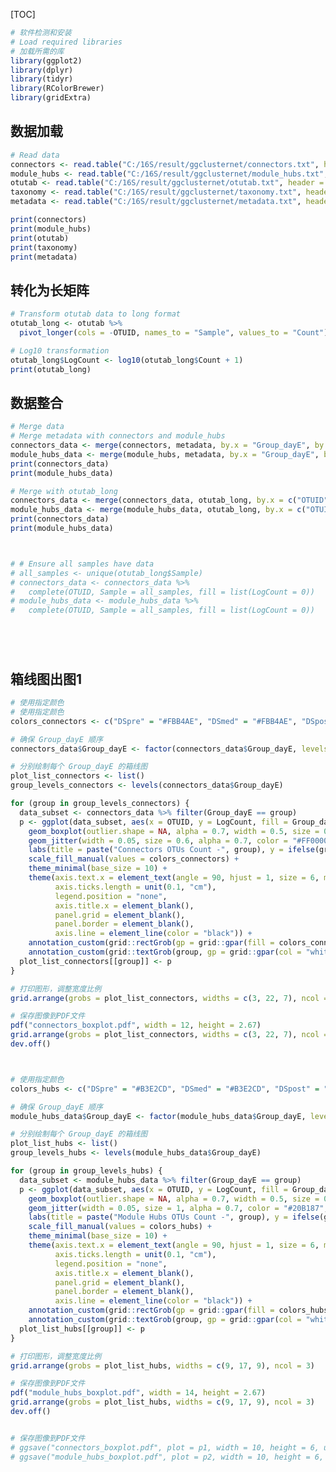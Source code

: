 [TOC]




```{r}
# 软件检测和安装
# Load required libraries
# 加载所需的库
library(ggplot2)
library(dplyr)
library(tidyr)
library(RColorBrewer)
library(gridExtra)


```

## 数据加载

```{r}
# Read data
connectors <- read.table("C:/16S/result/ggclusternet/connectors.txt", header = TRUE, sep = "\t", stringsAsFactors = FALSE)
module_hubs <- read.table("C:/16S/result/ggclusternet/module_hubs.txt", header = TRUE, sep = "\t", stringsAsFactors = FALSE)
otutab <- read.table("C:/16S/result/ggclusternet/otutab.txt", header = TRUE, sep = "\t", stringsAsFactors = FALSE)
taxonomy <- read.table("C:/16S/result/ggclusternet/taxonomy.txt", header = TRUE, sep = "\t", stringsAsFactors = FALSE)
metadata <- read.table("C:/16S/result/ggclusternet/metadata.txt", header = TRUE, sep = "\t", stringsAsFactors = FALSE)

print(connectors)
print(module_hubs)
print(otutab)
print(taxonomy)
print(metadata)

```    


## 转化为长矩阵

```{r}
# Transform otutab data to long format
otutab_long <- otutab %>% 
  pivot_longer(cols = -OTUID, names_to = "Sample", values_to = "Count")

# Log10 transformation
otutab_long$LogCount <- log10(otutab_long$Count + 1)
print(otutab_long)

```    



## 数据整合

```{r}
# Merge data
# Merge metadata with connectors and module_hubs
connectors_data <- merge(connectors, metadata, by.x = "Group_dayE", by.y = "Group_dayE")
module_hubs_data <- merge(module_hubs, metadata, by.x = "Group_dayE", by.y = "Group_dayE")
print(connectors_data)
print(module_hubs_data)

# Merge with otutab_long
connectors_data <- merge(connectors_data, otutab_long, by.x = c("OTUID", "Sample"), by.y = c("OTUID", "Sample"))
module_hubs_data <- merge(module_hubs_data, otutab_long, by.x = c("OTUID", "Sample"), by.y = c("OTUID", "Sample"))
print(connectors_data)
print(module_hubs_data)



# # Ensure all samples have data
# all_samples <- unique(otutab_long$Sample)
# connectors_data <- connectors_data %>%
#   complete(OTUID, Sample = all_samples, fill = list(LogCount = 0))
# module_hubs_data <- module_hubs_data %>%
#   complete(OTUID, Sample = all_samples, fill = list(LogCount = 0))






```    


## 箱线图出图1

```{r}

# 使用指定颜色
# 使用指定颜色
colors_connectors <- c("DSpre" = "#FBB4AE", "DSmed" = "#FBB4AE", "DSpost" = "#FBB4AE")

# 确保 Group_dayE 顺序
connectors_data$Group_dayE <- factor(connectors_data$Group_dayE, levels = c("DSpre", "DSmed", "DSpost"))

# 分别绘制每个 Group_dayE 的箱线图
plot_list_connectors <- list()
group_levels_connectors <- levels(connectors_data$Group_dayE)

for (group in group_levels_connectors) {
  data_subset <- connectors_data %>% filter(Group_dayE == group)
  p <- ggplot(data_subset, aes(x = OTUID, y = LogCount, fill = Group_dayE)) +
    geom_boxplot(outlier.shape = NA, alpha = 0.7, width = 0.5, size = 0.3) +
    geom_jitter(width = 0.05, size = 0.6, alpha = 0.7, color = "#FF0000", fill = NA) +
    labs(title = paste("Connectors OTUs Count -", group), y = ifelse(group == "DSpre", "Log10 Count", ""), x = "") +
    scale_fill_manual(values = colors_connectors) +
    theme_minimal(base_size = 10) +
    theme(axis.text.x = element_text(angle = 90, hjust = 1, size = 6, margin = margin(t = 5)),
          axis.ticks.length = unit(0.1, "cm"),
          legend.position = "none",
          axis.title.x = element_blank(),
          panel.grid = element_blank(),
          panel.border = element_blank(),
          axis.line = element_line(color = "black")) +
    annotation_custom(grid::rectGrob(gp = grid::gpar(fill = colors_connectors[[group]], col = NA)), ymin = -2, ymax = -1, xmin = -Inf, xmax = Inf) +
    annotation_custom(grid::textGrob(group, gp = grid::gpar(col = "white", fontsize = 10)), ymin = -2, ymax = -1, xmin = -Inf, xmax = Inf)
  plot_list_connectors[[group]] <- p
}

# 打印图形，调整宽度比例
grid.arrange(grobs = plot_list_connectors, widths = c(3, 22, 7), ncol = 3)

# 保存图像到PDF文件
pdf("connectors_boxplot.pdf", width = 12, height = 2.67)
grid.arrange(grobs = plot_list_connectors, widths = c(3, 22, 7), ncol = 3)
dev.off()



# 使用指定颜色
colors_hubs <- c("DSpre" = "#B3E2CD", "DSmed" = "#B3E2CD", "DSpost" = "#B3E2CD")

# 确保 Group_dayE 顺序
module_hubs_data$Group_dayE <- factor(module_hubs_data$Group_dayE, levels = c("DSpre", "DSmed", "DSpost"))

# 分别绘制每个 Group_dayE 的箱线图
plot_list_hubs <- list()
group_levels_hubs <- levels(module_hubs_data$Group_dayE)

for (group in group_levels_hubs) {
  data_subset <- module_hubs_data %>% filter(Group_dayE == group)
  p <- ggplot(data_subset, aes(x = OTUID, y = LogCount, fill = Group_dayE)) +
    geom_boxplot(outlier.shape = NA, alpha = 0.7, width = 0.5, size = 0.3) +
    geom_jitter(width = 0.05, size = 1, alpha = 0.7, color = "#20B187", fill = NA) +
    labs(title = paste("Module Hubs OTUs Count -", group), y = ifelse(group == "DSpre", "Log10 Count", ""), x = "") +
    scale_fill_manual(values = colors_hubs) +
    theme_minimal(base_size = 10) +
    theme(axis.text.x = element_text(angle = 90, hjust = 1, size = 6, margin = margin(t = 5)),
          axis.ticks.length = unit(0.1, "cm"),
          legend.position = "none",
          axis.title.x = element_blank(),
          panel.grid = element_blank(),
          panel.border = element_blank(),
          axis.line = element_line(color = "black")) +
    annotation_custom(grid::rectGrob(gp = grid::gpar(fill = colors_hubs[[group]], col = NA)), ymin = -2, ymax = -1, xmin = -Inf, xmax = Inf) +
    annotation_custom(grid::textGrob(group, gp = grid::gpar(col = "white", fontsize = 10)), ymin = -2, ymax = -1, xmin = -Inf, xmax = Inf)
  plot_list_hubs[[group]] <- p
}

# 打印图形，调整宽度比例
grid.arrange(grobs = plot_list_hubs, widths = c(9, 17, 9), ncol = 3)

# 保存图像到PDF文件
pdf("module_hubs_boxplot.pdf", width = 14, height = 2.67)
grid.arrange(grobs = plot_list_hubs, widths = c(9, 17, 9), ncol = 3)
dev.off()


# 保存图像到PDF文件
# ggsave("connectors_boxplot.pdf", plot = p1, width = 10, height = 6, units = "in")
# ggsave("module_hubs_boxplot.pdf", plot = p2, width = 10, height = 6, units = "in")





```    




 

 
 
 